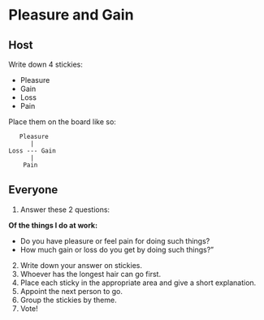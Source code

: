 
# Pleasure and Gain

## Host

Write down 4 stickies:

- Pleasure
- Gain
- Loss
- Pain

Place them on the board like so:

```
   Pleasure
      |
Loss --- Gain
      |
    Pain
```

## Everyone

1. Answer these 2 questions:

**Of the things I do at work:**

- Do you have pleasure or feel pain for doing such things?
- How much gain or loss do you get by doing such things?”

2. Write down your answer on stickies.
3. Whoever has the longest hair can go first.
4. Place each sticky in the appropriate area and give a short explanation.
5. Appoint the next person to go.
6. Group the stickies by theme.
7. Vote!
